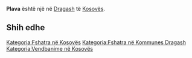 {{Fshat në 
 | Emri                = Plava
 | EmriAlt                = 
 | NAME_SHORT_FORM=      
 | NAME_GENERIC=      
 | NAME_SORT_NAME_RO=      PLAVA
 | FULL_NAME_RO = Plava
 | FULL_NAME_ND_RO=Plava
 | SORT_NAME_RG=PLAVA
 | FULL_NAME_RG=Plava
 | FULL_NAME_ND_RG=Plava
 | SRP_NAME_SHORT_FORM=      
 | SRP_NAME_GENERIC=      
 | SRP_NAME_SORT_NAME_RO=      
 | SRP_FULL_NAME_RO = 
 | SRP_FULL_NAME_ND_RO=
 | SRP_SORT_NAME_RG=
 | SRP_FULL_NAME_RG=
 | SRP_FULL_NAME_ND_RG=
 | Emri (Rasa dhanore) = 
 | Figura              = 
 | Shteti              = Kosovo
 | Komuna              = Dragash
 | Kodi postar         = 
 | Sipërfaqja          = 

 | Popullsia           = 

 | Regj. i popullsisë  = 
 | Dend. e popullsisë  = 
 | Faqja zyrtare       = 
 <!--- Koordinatat ----> 
 | Gjerësia            = 42.096389
 | Gjatësia            = 20.646667
 | Lartësia            = 
}}
'''Plava''' është një [[]] në [[Dragash]] të [[Kosovës]].

<!-- == Gjeografia == -->
<!-- == Historia == -->
<!-- == Demografia == -->
== Shih edhe ==
{{Komuna Dragash}}
{{Kosovo-Administrata-Cung}}

[[Kategoria:Fshatra në Kosovës]]
[[Kategoria:Fshatra në Kommunes Dragash]]
[[Kategoria:Vendbanime në Kosovës]]